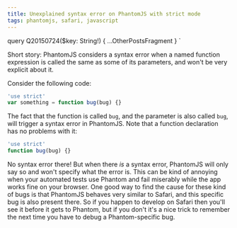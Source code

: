 ```yaml
---
title: Unexplained syntax error on PhantomJS with strict mode
tags: phantomjs, safari, javascript
---
```




  query Q20150724($key: String!) {
    ...OtherPostsFragment
  }
`

Short story: PhantomJS considers a syntax error when a named function expression
is called the same as some of its parameters, and won't be very explicit about
it.

Consider the following code:

```js
'use strict'
var something = function bug(bug) {}
```

The fact that the function is called `bug`, and the parameter is also called
`bug`, will trigger a syntax error in PhantomJS. Note that a function
declaration has no problems with it:

```js
'use strict'
function bug(bug) {}
```

No syntax error there! But when there _is_ a syntax error, PhantomJS will only
say so and won't specify what the error is. This can be kind of annoying when
your automated tests use Phantom and fail miserably while the app works fine on
your browser. One good way to find the cause for these kind of bugs is that
PhantomJS behaves very similar to Safari, and this specific bug is also present
there. So if you happen to develop on Safari then you'll see it before it gets
to Phantom, but if you don't it's a nice trick to remember the next time you
have to debug a Phantom-specific bug.
